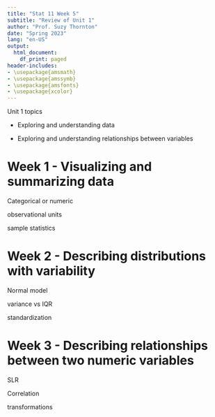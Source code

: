 ```yaml
---
title: "Stat 11 Week 5"
subtitle: "Review of Unit 1" 
author: "Prof. Suzy Thornton"
date: "Spring 2023"
lang: "en-US"
output:
  html_document:
    df_print: paged
header-includes:
- \usepackage{amsmath}
- \usepackage{amssymb}
- \usepackage{amsfonts}
- \usepackage{xcolor}
---
```


Unit 1 topics 

* Exploring and understanding data

* Exploring and understanding relationships between variables

# Week 1 - Visualizing and summarizing data 

Categorical or numeric 

observational units 

sample statistics 


# Week 2 - Describing distributions with variability 

Normal model 

variance vs IQR 

standardization 

# Week 3 - Describing relationships between two numeric variables 

SLR

Correlation

transformations